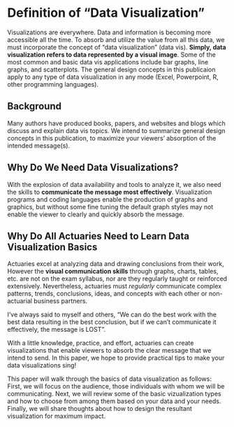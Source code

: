# Definition of “Data Visualization”

Visualizations are everywhere. Data and information is becoming more accessible all the time. To absorb and utilize the value from all this data, we must incorporate the concept of "data visualization" (data vis). **Simply, data visualization refers to data represented by a visual image**. Some of the most common and basic data vis applications include bar graphs, line graphs, and scatterplots. The general design concepts in this publicaion apply to any type of data visualization in any mode (Excel, Powerpoint, R, other programming languages).

## Background

Many authors have produced books, papers, and websites and blogs which discuss and explain data vis topics. We intend to summarize general design concepts in this publication, to maximize your viewers' absorption of the intended message(s).

## Why Do We Need Data Visualizations?

With the explosion of data availability and tools to analyze it, we also need the skills to **communicate the message most effectively**. Visualization programs and coding languages enable the production of graphs and graphics, but without some fine tuning the default graph styles may not enable the viewer to clearly and quickly absorb the message. 

## Why Do All Actuaries Need to Learn Data Visualization Basics

Actuaries excel at analyzing data and drawing conclusions from their work, However the **visual communication skills** through graphs, charts, tables, etc. are not on the exam syllabus, nor are they regularly taught or reinforced extensively. Nevertheless, actuaries must _regularly_ communicate complex patterns, trends, conclusions, ideas, and concepts with each other or non-actuarial business partners.

I've always said to myself and others, "We can do the best work with the best data resulting in the best conclusion, but if we can't communicate it effectively, the message is LOST".

With a little knowledge, practice, and effort, actuaries can create visualizations that enable viewers to absorb the clear message that we intend to send. In this paper, we hope to provide practical tips to make your data visualizations sing!

This paper will walk through the basics of data visualization as follows: First, we will focus on the audience, those individuals with whom we will be communicating. Next, we will review some of the basic vizualization types and how to choose from among them based on your data and your needs. Finally, we will share thoughts about how to design the resultant visualization for maximum impact.
